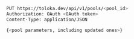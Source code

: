 ```bash
PUT https://toloka.dev/api/v1/pools/<pool_id>
Authorization: OAuth <OAuth token>
Content-Type: application/JSON

{<pool parameters, including updated ones>}
```
